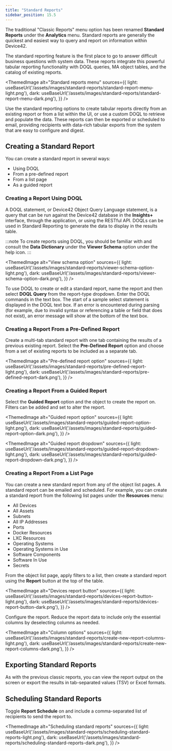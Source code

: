 ```yaml
---
title: "Standard Reports"
sidebar_position: 15.5
---
```



The traditional "Classic Reports" menu option has been renamed **Standard Reports** under the **Analytics** menu. Standard reports are generally the quickest and easiest way to query and report on information within Device42. 

The standard reporting feature is the first place to go to answer difficult business questions with system data. These reports integrate this powerful tabular reporting functionality with DOQL queries, MA object tables, and the catalog of existing reports.

<ThemedImage
  alt="Standard reports menu"
  sources={{
    light: useBaseUrl('/assets/images/standard-reports/standard-report-menu-light.png'),
    dark: useBaseUrl('/assets/images/standard-reports/standard-report-menu-dark.png'),
  }}
/>

Use the standard reporting options to create tabular reports directly from an existing report or from a list within the UI, or use a custom DOQL to retrieve and populate the data. These reports can then be exported or scheduled to email, providing recipients with data-rich tabular exports from the system that are easy to configure and digest.

## Creating a Standard Report

You can create a standard report in several ways:

- Using DOQL
- From a pre-defined report
- From a list page
- As a guided report

### Creating a Report Using DOQL

A DOQL statement, or Device42 Object Query Language statement, is a query that can be run against the Device42 database in the **Insights+** interface, through the application, or using the RESTful API. DOQLs can be used in Standard Reporting to generate the data to display in the results table.

:::note
To create reports using DOQL, you should be familiar with and consult the **Data Dictionary** under the **Viewer Schema** option under the help icon.
:::

<ThemedImage
  alt="View schema option"
  sources={{
    light: useBaseUrl('/assets/images/standard-reports/viewer-schema-option-light.png'),
    dark: useBaseUrl('/assets/images/standard-reports/viewer-schema-option-dark.png'),
  }}
/>

To use DOQL to create or edit a standard report, name the report and then select **DOQL Query** from the report-type dropdown. Enter the DOQL commands in the text box. The start of a sample select statement is displayed in the DOQL text box. If an error is encountered during parsing (for example, due to invalid syntax or referencing a table or field that does not exist), an error message will show at the bottom of the text box.

### Creating a Report From a Pre-Defined Report

Create a multi-tab standard report with one tab containing the results of a previous existing report. Select the **Pre-Defined Report** option and choose from a set of existing reports to be included as a separate tab.


<ThemedImage
  alt="Pre-defined report option"
  sources={{
    light: useBaseUrl('/assets/images/standard-reports/pre-defined-report-light.png'),
    dark: useBaseUrl('/assets/images/standard-reports/pre-defined-report-dark.png'),
  }}
/>

### Creating a Report From a Guided Report 

Select the **Guided Report** option and the object to create the report on. Filters can be added and set to alter the report.

<ThemedImage
  alt="Guided report option"
  sources={{
    light: useBaseUrl('/assets/images/standard-reports/guided-report-option-light.png'),
    dark: useBaseUrl('/assets/images/standard-reports/guided-report-option-dark.png'),
  }}
/>

<ThemedImage
  alt="Guided report dropdown"
  sources={{
    light: useBaseUrl('/assets/images/standard-reports/guided-report-dropdown-light.png'),
    dark: useBaseUrl('/assets/images/standard-reports/guided-report-dropdown-dark.png'),
  }}
/>

### Creating a Report From a List Page

You can create a new standard report from any of the object list pages. A standard report can be emailed and scheduled. For example, you can create a standard report from the following list pages under the **Resources** menu:

- All Devices
- All Assets
- Subnets
- All IP Addresses
- Ports
- Docker Resources
- LXC Resources
- Operating Systems
- Operating Systems in Use
- Software Components
- Software In Use
- Secrets 

From the object list page, apply filters to a list, then create a standard report using the **Report** button at the top of the table. 

<ThemedImage
  alt="Devices report button"
  sources={{
    light: useBaseUrl('/assets/images/standard-reports/devices-report-button-light.png'),
    dark: useBaseUrl('/assets/images/standard-reports/devices-report-button-dark.png'),
  }}
/>

Configure the report. Reduce the report data to include only the essential columns by deselecting columns as needed. 

<ThemedImage
  alt="Column options"
  sources={{
    light: useBaseUrl('/assets/images/standard-reports/create-new-report-columns-light.png'),
    dark: useBaseUrl('/assets/images/standard-reports/create-new-report-columns-dark.png'),
  }}
/>

## Exporting Standard Reports 

As with the previous classic reports, you can view the report output on the screen or export the results in tab-separated values (TSV) or Excel formats.

## Scheduling Standard Reports

Toggle **Report Schedule** on and include a comma-separated list of recipients to send the report to.

<ThemedImage
  alt="Scheduling standard reports"
  sources={{
    light: useBaseUrl('/assets/images/standard-reports/scheduling-standard-reports-light.png'),
    dark: useBaseUrl('/assets/images/standard-reports/scheduling-standard-reports-dark.png'),
  }}
/>
